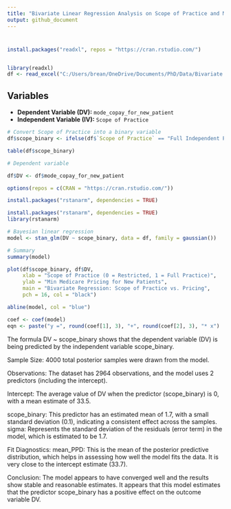 ```yaml
---
title: "Bivariate Linear Regression Analysis on Scope of Practice and Mode Copay for New Patients"
output: github_document
---
```

# 

```r
install.packages("readxl", repos = "https://cran.rstudio.com/")


library(readxl)
df <- read_excel("C:/Users/brean/OneDrive/Documents/PhD/Data/Bivariate anaylsis.xlsx", sheet = 1)

```

## Variables
- **Dependent Variable (DV):** `mode_copay_for_new_patient`
- **Independent Variable (IV):** `Scope of Practice`

```r
# Convert Scope of Practice into a binary variable
df$scope_binary <- ifelse(df$`Scope of Practice` == "Full Independent Practice Authority", 1, 0)

table(df$scope_binary)

# Dependent variable

df$DV <- df$mode_copay_for_new_patient

options(repos = c(CRAN = "https://cran.rstudio.com/"))

install.packages("rstanarm", dependencies = TRUE)

install.packages("rstanarm", dependencies = TRUE)
library(rstanarm)

# Bayesian linear regression
model <- stan_glm(DV ~ scope_binary, data = df, family = gaussian())

# Summary
summary(model)

plot(df$scope_binary, df$DV,
     xlab = "Scope of Practice (0 = Restricted, 1 = Full Practice)",
     ylab = "Min Medicare Pricing for New Patients",
     main = "Bivariate Regression: Scope of Practice vs. Pricing",
     pch = 16, col = "black")

abline(model, col = "blue")

coef <- coef(model)
eqn <- paste("y =", round(coef[1], 3), "+", round(coef[2], 3), "* x")

```

The formula DV ~ scope_binary shows that the dependent variable (DV) is being predicted by the independent variable scope_binary.

Sample Size: 4000 total posterior samples were drawn from the model.

Observations: The dataset has 2964 observations, and the model uses 2 predictors (including the intercept).

Intercept: The average value of DV when the predictor (scope_binary) is 0, with a mean estimate of 33.5.

scope_binary: This predictor has an estimated mean of 1.7, with a small standard deviation (0.1), indicating a consistent effect across the samples.
sigma: Represents the standard deviation of the residuals (error term) in the model, which is estimated to be 1.7.

Fit Diagnostics: mean_PPD: This is the mean of the posterior predictive distribution, which helps in assessing how well the model fits the data. It is very close to the intercept estimate (33.7).

Conclusion:
The model appears to have converged well and the results show stable and reasonable estimates. It appears that this model estimates that the predictor scope_binary has a positive effect on the outcome variable DV.



